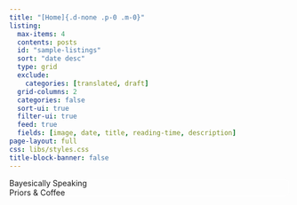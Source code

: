 ```yaml
---
title: "[Home]{.d-none .p-0 .m-0}"
listing:
  max-items: 4
  contents: posts
  id: "sample-listings"
  sort: "date desc"
  type: grid
  exclude: 
    categories: [translated, draft]
  grid-columns: 2
  categories: false
  sort-ui: true
  filter-ui: true
  feed: true
  fields: [image, date, title, reading-time, description]
page-layout: full
css: libs/styles.css
title-block-banner: false
---
```


::::{style="height:100vh;"}
<div id="particles-js" class="column-screen" style="z-index:1;"></div>
:::{.text-light .position-absolute .top-50 .start-50 .translate-middle .p-3 style="background-color: rgb(0,0,0,0); backdrop-filter: blur(3px); -webkit-backdrop-filter: blur(3px); z-index:2; border-radius: 10px; user-select: none;"}
<div class="display-2 text-center">Bayesically Speaking</div>
<div class="fs-4 lh-lg text-center">Priors & Coffee</div>
:::
::::

<!--- ### --->

:::{.parallax style="background-image: linear-gradient(rgba(0, 0, 0, 0.5), rgba(0, 0, 0, 0.5)), url(images/home_parallax-1.jpeg);"}

:::{.grid .column-page .text-light style="padding: 18rem 0 !important;"}

:::{.g-col-6 .g-start-4}
# What is this?

If you are curious about how to use data and probability to understand and visualize real world problems, you have come to the right place. 

<a class="btn btn-outline-light" href="about.html">{{< fa circle-info >}} About</a> <a class="btn btn-outline-light" href="cv.html">{{< fa suitcase >}} Related work</a>
:::

:::

:::

<br>

<!--- ### --->

# Latest posts

<a class="btn btn-outline-primary" href="blog.html">{{< fa newspaper >}} See all posts</a>

<div id="sample-listings"></div>

<br>



:::{.parallax style="background-image: linear-gradient(rgba(0, 0, 0, 0.7), rgba(0, 0, 0, 0.7)), url(images/business.jpeg); min-height: 500px;"}

:::{.grid .column-page .text-light .my-auto .py-5}

:::{.g-col-12 .g-col-sm-7 .g-start-sm-4}
# Need asistance with your analyses?

Whether you need assistance performing complex statistical analysis for your project or simply need help wrapping your head around some statistics concepts, our team is ready to assist you.

<a class="btn btn-outline-light" href="services.html">{{< fa suitcase >}} Check our services</a> <a class="btn btn-outline-light" href="mailto:mca.datasolutions@gmail.com">{{< fa envelope >}} Contact us</a>
:::
:::
:::



<script src="libs/particles.js"></script> 
<script src="libs/app.js"></script> 
